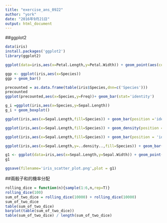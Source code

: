 ```yaml
---
title: "exercise_ans_0922"
author: "york"
date: "2016年9月21日"
output: html_document
---
```



##ggplot2
```R
data(iris)
install.packages('ggplot2')
library(ggplot2)

ggplot(data=iris,aes(x=Petal.Length,y=Petal.Width)) + geom_point(aes(col=Species))

ggp <- ggplot(iris,aes(x=Species))
ggp + geom_bar()

precounted = as.data.frame(table(iris$Species,dnn=c('Species')))
precounted
ggplot(precounted,aes(x=Species,y=Freq))+ geom_bar(stat='identity')

g_i =ggplot(iris,aes(x=Species,y=Sepal.Length))
g_i + geom_boxplot()

ggplot(iris,aes(x=Sepal.Length,fill=Species)) + geom_bar(position ='identity', alpha=0.4)

ggplot(iris,aes(x=Sepal.Length,fill=Species)) + geom_density(position = 'identity', alpha=0.4)

ggplot(iris,aes(x=Sepal.Length,fill=Species)) + geom_bar(position = 'identity', alpha=0.4)+ geom_density(position = 'identity', alpha=0.4)

ggplot(iris,aes(x=Sepal.Length,y=..density..,fill=Species)) + geom_bar(position = 'identity', alpha=0.4)+ geom_density(position = 'identity', alpha=0.4)

g1 <- ggplot(data=iris,aes(x=Sepal.Length,y=Sepal.Width)) + geom_point(shape=7,size=2)
g1

ggsave(filename='iris_scatter_plot.png',plot = g1)
```


##兩骰子和的機率分配
```R
rolling_dice = function(n){sample(1:6,n,rep=T)}
rolling_dice(100)
sum_of_two_dice = rolling_dice(10000) + rolling_dice(10000)
sum_of_two_dice
table(sum_of_two_dice)
barplot(table(sum_of_two_dice))
table(sum_of_two_dice) / length(sum_of_two_dice)
```

